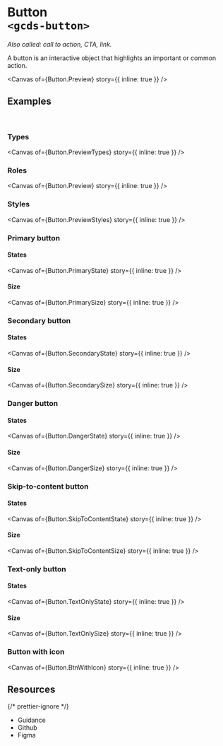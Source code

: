 
<Meta of={Button} name="Overview" />

# Button<br/>`<gcds-button>`

_Also called: call to action, CTA, link._

A button is an interactive object that highlights an important or common action.

<Canvas of={Button.Preview} story={{ inline: true }} />

## Examples

<br />

### Types

<Canvas of={Button.PreviewTypes} story={{ inline: true }} />

### Roles

<Canvas of={Button.Preview} story={{ inline: true }} />

### Styles

<Canvas of={Button.PreviewStyles} story={{ inline: true }} />

### Primary button

#### States

<Canvas of={Button.PrimaryState} story={{ inline: true }} />

#### Size

<Canvas of={Button.PrimarySize} story={{ inline: true }} />

### Secondary button

#### States

<Canvas of={Button.SecondaryState} story={{ inline: true }} />

#### Size

<Canvas of={Button.SecondarySize} story={{ inline: true }} />

### Danger button

#### States

<Canvas of={Button.DangerState} story={{ inline: true }} />

#### Size

<Canvas of={Button.DangerSize} story={{ inline: true }} />

### Skip-to-content button

#### States

<Canvas of={Button.SkipToContentState} story={{ inline: true }} />

#### Size

<Canvas of={Button.SkipToContentSize} story={{ inline: true }} />

### Text-only button

#### States

<Canvas of={Button.TextOnlyState} story={{ inline: true }} />

#### Size

<Canvas of={Button.TextOnlySize} story={{ inline: true }} />

### Button with icon

<Canvas of={Button.BtnWithIcon} story={{ inline: true }} />

## Resources

{/* prettier-ignore */}
<ul class="resources-list">
  <li>
    <gcds-link size="regular" href="https://design-system.alpha.canada.ca/en/components/button/" target="_blank">Guidance</gcds-link>
  </li>
  <li>
    <gcds-link size="regular" href="https://github.com/cds-snc/gcds-components/tree/main/packages/web/src/components/gcds-button" target="_blank">Github</gcds-link>
  </li>
  <li>
    <gcds-link size="regular" href="https://www.figma.com/file/mh2maMG2NBtk41k1O1UGHV/Canadian-Digital-Service%E2%80%A8---GC-Design-System?node-id=817-4607&t=CvcydrJWvNLwlAvY-0" target="_blank">Figma</gcds-link>
  </li>
</ul>
